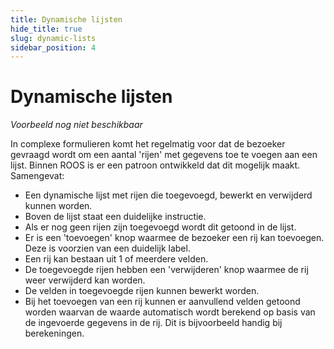 ```yaml
---
title: Dynamische lijsten
hide_title: true
slug: dynamic-lists
sidebar_position: 4
---
```



# Dynamische lijsten

<Alert kind="warning" content="Let op: dit patroon is nog in ontwikkeling." />

<ComponentExample>
  <em>Voorbeeld nog niet beschikbaar</em>
</ComponentExample>

<p>
  In complexe formulieren komt het regelmatig voor dat de bezoeker gevraagd wordt om een aantal 'rijen' met gegevens toe
  te voegen aan een lijst. Binnen ROOS is er een patroon ontwikkeld dat dit mogelijk maakt. Samengevat:
</p>

- Een dynamische lijst met rijen die toegevoegd, bewerkt en verwijderd kunnen worden.
- Boven de lijst staat een duidelijke instructie.
- Als er nog geen rijen zijn toegevoegd wordt dit getoond in de lijst.
- Er is een 'toevoegen' knop waarmee de bezoeker een rij kan toevoegen. Deze is voorzien van een duidelijk label.
- Een rij kan bestaan uit 1 of meerdere velden.
- De toegevoegde rijen hebben een 'verwijderen' knop waarmee de rij weer verwijderd kan worden.
- De velden in toegevoegde rijen kunnen bewerkt worden.
- Bij het toevoegen van een rij kunnen er aanvullend velden getoond worden waarvan de waarde automatisch wordt berekend op basis van de ingevoerde gegevens in de rij. Dit is bijvoorbeeld handig bij berekeningen.
